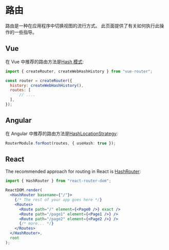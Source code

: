 # 路由

路由是一种在应用程序中切换视图的流行方式。 此页面提供了有关如何执行此操作的一些指导。

## Vue

在 Vue 中推荐的路由方法是[Hash 模式](https://next.router.vuejs.org/guide/essentials/history-mode.html#hash-mode):

```js
import { createRouter, createWebHashHistory } from "vue-router";

const router = createRouter({
  history: createWebHashHistory(),
  routes: [
      // ....
  ],
});
```

## Angular

在 Angular 中推荐的路由方法是[HashLocationStrategy](https://codecraft.tv/courses/angular/routing/routing-strategies/#_hashlocationstrategy):

```ts
RouterModule.forRoot(routes, { useHash: true });
```

## React

The recommended approach for routing in React is [HashRouter](https://reactrouter.com/docs/en/v6/routers/hash-router):

```jsx
import { HashRouter } from "react-router-dom";

ReactDOM.render(
  <HashRouter basename={"/"}>
    {/* The rest of your app goes here */}
    <Routes>
      <Route path="/" element={<Page0 />} exact />
      <Route path="/page1" element={<Page1 />} />
      <Route path="/page2" element={<Page2 />} />
      {/* more... */}
    </Routes>
  </HashRouter>,
  root
);
```
